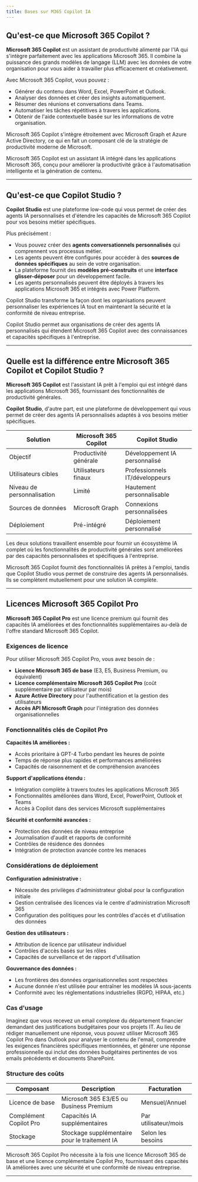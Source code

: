 ```yaml
---
title: Bases sur M365 Copilot IA
---
```


## Qu'est-ce que Microsoft 365 Copilot ?

**Microsoft 365 Copilot** est un assistant de productivité alimenté par l'IA qui s'intègre parfaitement avec les applications Microsoft 365. Il combine la puissance des grands modèles de langage (LLM) avec les données de votre organisation pour vous aider à travailler plus efficacement et créativement.

Avec Microsoft 365 Copilot, vous pouvez :
- Générer du contenu dans Word, Excel, PowerPoint et Outlook.
- Analyser des données et créer des insights automatiquement.
- Résumer des réunions et conversations dans Teams.
- Automatiser les tâches répétitives à travers les applications.
- Obtenir de l'aide contextuelle basée sur les informations de votre organisation.

Microsoft 365 Copilot s'intègre étroitement avec Microsoft Graph et Azure Active Directory, ce qui en fait un composant clé de la stratégie de productivité moderne de Microsoft.

<Callout title="À retenir">
Microsoft 365 Copilot est un assistant IA intégré dans les applications Microsoft 365, conçu pour améliorer la productivité grâce à l'automatisation intelligente et la génération de contenu.
</Callout>

---

## Qu'est-ce que Copilot Studio ?

**Copilot Studio** est une plateforme low-code qui vous permet de créer des agents IA personnalisés et d'étendre les capacités de Microsoft 365 Copilot pour vos besoins métier spécifiques.

Plus précisément :
- Vous pouvez créer des **agents conversationnels personnalisés** qui comprennent vos processus métier.
- Les agents peuvent être configurés pour accéder à des **sources de données spécifiques** au sein de votre organisation.
- La plateforme fournit des **modèles pré-construits** et une **interface glisser-déposer** pour un développement facile.
- Les agents personnalisés peuvent être déployés à travers les applications Microsoft 365 et intégrés avec Power Platform.

Copilot Studio transforme la façon dont les organisations peuvent personnaliser les expériences IA tout en maintenant la sécurité et la conformité de niveau entreprise.

<Callout title="À retenir">
Copilot Studio permet aux organisations de créer des agents IA personnalisés qui étendent Microsoft 365 Copilot avec des connaissances et capacités spécifiques à l'entreprise.
</Callout>

---

## Quelle est la différence entre Microsoft 365 Copilot et Copilot Studio ?

**Microsoft 365 Copilot** est l'assistant IA prêt à l'emploi qui est intégré dans les applications Microsoft 365, fournissant des fonctionnalités de productivité générales.

**Copilot Studio**, d'autre part, est une plateforme de développement qui vous permet de créer des agents IA personnalisés adaptés à vos besoins métier spécifiques.

| Solution              | Microsoft 365 Copilot | Copilot Studio        |
|-----------------------|------------------------|----------------------|
| Objectif              | Productivité générale  | Développement IA personnalisé |
| Utilisateurs cibles   | Utilisateurs finaux    | Professionnels IT/développeurs |
| Niveau de personnalisation | Limité           | Hautement personnalisable |
| Sources de données    | Microsoft Graph        | Connexions personnalisées |
| Déploiement           | Pré-intégré           | Déploiement personnalisé |

Les deux solutions travaillent ensemble pour fournir un écosystème IA complet où les fonctionnalités de productivité générales sont améliorées par des capacités personnalisées et spécifiques à l'entreprise.

<Callout title="À retenir">
Microsoft 365 Copilot fournit des fonctionnalités IA prêtes à l'emploi, tandis que Copilot Studio vous permet de construire des agents IA personnalisés. Ils se complètent mutuellement pour une solution IA complète.
</Callout>

---

## Licences Microsoft 365 Copilot Pro

**Microsoft 365 Copilot Pro** est une licence premium qui fournit des capacités IA améliorées et des fonctionnalités supplémentaires au-delà de l'offre standard Microsoft 365 Copilot.

### Exigences de licence

Pour utiliser Microsoft 365 Copilot Pro, vous avez besoin de :
- **Licence Microsoft 365 de base** (E3, E5, Business Premium, ou équivalent)
- **Licence complémentaire Microsoft 365 Copilot Pro** (coût supplémentaire par utilisateur par mois)
- **Azure Active Directory** pour l'authentification et la gestion des utilisateurs
- **Accès API Microsoft Graph** pour l'intégration des données organisationnelles

### Fonctionnalités clés de Copilot Pro

**Capacités IA améliorées :**
- Accès prioritaire à GPT-4 Turbo pendant les heures de pointe
- Temps de réponse plus rapides et performances améliorées
- Capacités de raisonnement et de compréhension avancées

**Support d'applications étendu :**
- Intégration complète à travers toutes les applications Microsoft 365
- Fonctionnalités améliorées dans Word, Excel, PowerPoint, Outlook et Teams
- Accès à Copilot dans des services Microsoft supplémentaires

**Sécurité et conformité avancées :**
- Protection des données de niveau entreprise
- Journalisation d'audit et rapports de conformité
- Contrôles de résidence des données
- Intégration de protection avancée contre les menaces

### Considérations de déploiement

**Configuration administrative :**
- Nécessite des privilèges d'administrateur global pour la configuration initiale
- Gestion centralisée des licences via le centre d'administration Microsoft 365
- Configuration des politiques pour les contrôles d'accès et d'utilisation des données

**Gestion des utilisateurs :**
- Attribution de licence par utilisateur individuel
- Contrôles d'accès basés sur les rôles
- Capacités de surveillance et de rapport d'utilisation

**Gouvernance des données :**
- Les frontières des données organisationnelles sont respectées
- Aucune donnée n'est utilisée pour entraîner les modèles IA sous-jacents
- Conformité avec les réglementations industrielles (RGPD, HIPAA, etc.)

### Cas d'usage

Imaginez que vous recevez un email complexe du département financier demandant des justifications budgétaires pour vos projets IT. Au lieu de rédiger manuellement une réponse, vous pouvez utiliser Microsoft 365 Copilot Pro dans Outlook pour analyser le contenu de l'email, comprendre les exigences financières spécifiques mentionnées, et générer une réponse professionnelle qui inclut des données budgétaires pertinentes de vos emails précédents et documents SharePoint.

### Structure des coûts

| Composant | Description | Facturation |
|-----------|-------------|-------------|
| Licence de base | Microsoft 365 E3/E5 ou Business Premium | Mensuel/Annuel |
| Complément Copilot Pro | Capacités IA supplémentaires | Par utilisateur/mois |
| Stockage | Stockage supplémentaire pour le traitement IA | Selon les besoins |

<Callout title="À retenir">
Microsoft 365 Copilot Pro nécessite à la fois une licence Microsoft 365 de base et une licence complémentaire Copilot Pro, fournissant des capacités IA améliorées avec une sécurité et une conformité de niveau entreprise.
</Callout>

---